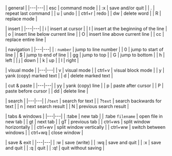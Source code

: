 | general |
|---|---|
| esc | command mode |
| :x | save and/or quit |
| . | repeat last command |
| u |  undo |
| ctrl+r | redo |
| dw | delete word |
| R | replace mode |

| insert |
|---|---|
| i | insert at cursor |
| I | insert at the beginning of the line |
| o | insert line below current line |
| O | insert line above current line |
| cc | replace entire line |

| navigation |
|---|---|
| : `number` | jump to line number |
| 0 | jump to start of line |
| $ | jump to end of line |
| gg | jump to top |
| G | jump to bottom |
| h | left |
| j | down |
| k | up |
| l | right |

| visual mode |
|---|---|
| v | visual mode |
| ctrl+v | visual block mode | 
| y | yank (copy) marked text |
| d | delete marked text |

| cut & paste |
|---|---|
| yy | yank (copy) line |
| p | paste after cursor |
| P | paste before cursor |
| dd | delete line |

| search |
|---|---|
| /`text` | search for text |
| ?`text` | search backwards for text |
| n | next search result |
| N | previous search result |

| tabs & windows |
|---|---|
| :tabe | new tab |
| :tabe `filename` | open file in new tab |
| gt | next tab |
| gT | previous tab |
| ctrl+ws | split window horizontally |
| ctrl+wv | split window vertically |
| ctrl+ww | switch between windows |
| ctrl+wq | close window |

| save & exit |
|---|---|
| :w | save (write) |
| :wq | save and quit |
| :x | save and quit |
| :q | quit |
| :q! | quit without saving |

